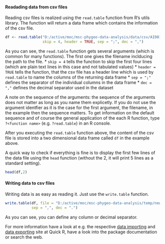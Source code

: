 <!---
Version: "2013-10-23"
Copyright (C) 2013 Thomas Nauss, GNU GPL (>=3)
-->
#### Readading data from csv files

Reading csv files is realized using the `read.table` function from R's utils
library. The function will return a data frame which contains the information of
the csv file.

```r
df <- read.table("D:/active/moc/msc-phygeo-data-analysis/data/csv/AI001_gebiet_flaeche.csv",
                 skip = 4, header = TRUE, sep = ";", dec = ",")
```

As you can see, the `read.table` function gets several arguments (which is common for many functions). The first one gives the filename inclducing the path to the file. 
* `skip = 4` tells the function to skip the first four lines (which are plain text lines in this case and not tabulated values)
* `header = TRUE` tells the function, that the csv file has a header line which is used by `read.table` to name the columns of the returning data frame
* `sep = ";"` defines the separator of the individual columns in the data frame
* `dec = ","` defines the decimal separator used in the dataset

A note on the sequence of the arguments: the sequence of the arguments does
not matter as long as you name them explicetly. If you do not use the argument
identfier as it is the case for the first argument, the filename, in the example 
then the sequence matters. To get information on the default sequence and of 
course the general application of the each R function, type `?<function name>`
(e.g. `?read.table`) in an R console.

After you executing the `read.table` function above, the content of the csv file is
stored into a two dimensional data frame called `df` in the example above. 

A quick way to check if everything is fine is to display the first few lines of
the data file using the `head` function (without the 2, it will print 5 lines as a standard setting).
```r
head(df,2)
```

#### Writing data to csv files
Writing data is as easy as reading it. Just use the `write.table` function.
```r
write.table(df, file = "D:/active/moc/msc-phygeo-data-analysis/temp/new.csv", 
            sep = ",", dec = ".")
```
As you can see, you can define any column or decimal separator.

For more information have a look at e.g. the respective [data importing](http://www.statmethods.net/input/importingdata.html) and [data exporting](http://www.statmethods.net/input/exportingdata.html) site at Quick R, have a look into the package 
documentation or search the web.